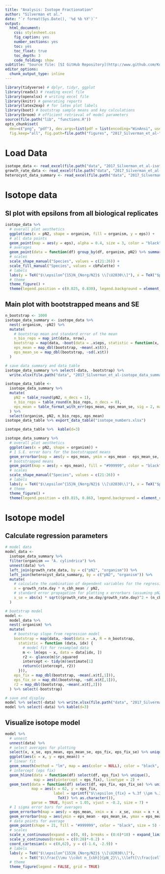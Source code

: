 ```yaml
---
title: "Analysis: Isotope Fractionation"
author: "Silverman et al."
date: "`r format(Sys.Date(), '%d %b %Y')`"
output:
  html_document: 
    css: stylesheet.css
    fig_caption: yes
    number_sections: yes
    toc: yes
    toc_float: true
    toc_depth: 3
    code_folding: show
subtitle: "Source file: [SI GitHub Repository](http://www.github.com/KopfLab/2017_Silverman_et_al/) / [heterocyst_analysis.Rmd](http://www.github.com/KopfLab/2017_Silverman_et_al/blob/master/isotope_analysis.Rmd)"
editor_options:
  chunk_output_type: inline
---
```



```r
library(tidyverse) # dplyr, tidyr, ggplot
library(readxl) # reading excel file
library(openxlsx) # writing excel file
library(knitr) # generating reports
library(latex2exp) # for latex plot labels
library(boot) # bootstrap sample means and key calculations
library(broom) # efficient retrieval of model parameters
source(file.path("lib", "functions.R"))
opts_chunk$set(
  dev=c("png", "pdf"), dev.args=list(pdf = list(encoding="WinAnsi", useDingbats=FALSE)),
  fig.keep="all", fig.path=file.path("figures", "2017_Silverman_et_al-"))
```

# Load Data

```r
isotope_data <- read_excel(file.path("data", "2017_Silverman_et_al-isotope_data.xlsx"))
growth_rate_data <- read_excel(file.path("data", "2017_Silverman_et_al-growth_rate_data.xlsx"))
heterocyst_data_summary <- read_excel(file.path("data", "2017_Silverman_et_al-heterocyst_data_summary.xlsx"))
```

# Isotope data

## SI plot with epsilons from all biological replicates

```r
isotope_data %>% 
  # overall plot aesthetics
  ggplot(aes(x = pN2, shape = organism, fill = organism, y = eps)) + 
  # all data points
  geom_point(map = aes(y = eps), alpha = 0.4, size = 3, color = "black") + 
  # averages
  geom_point(data = function(df) group_by(df, organism, pN2) %>% summarize(eps = mean(eps)), color = "black", size = 6) +
  # scales
  scale_shape_manual("Species", values = c(21:26)) +
  scale_fill_manual("Species", values = cbPalette) +
  # labels
  labs(y = TeX("$\\epsilon^{15}N_{Norg/N2}$ \\[\U2030\\]"), x = TeX("$pN_{2}$ \\[bar\\]")) + 
  # theme
  theme_figure() +
  theme(legend.position = c(0.825, 0.830), legend.background = element_rect(size = 0.8, color = "black"))
```

## Main plot with bootstrapped means and SE

```r
n_bootstrap <- 1000
isotope_data_summary <- isotope_data %>% 
  nest(-organism, -pN2) %>% 
  mutate(
    # bootstrap mean and standard error of the mean
    n_bio_reps = map_int(data, nrow),
    bootstrap = map(data, ~boot(data = .x$eps, statistic = function(x, idx) mean(x[idx]), R = n_bootstrap)),
    eps_mean = map_dbl(bootstrap, ~mean(.x$t)),
    eps_mean_se = map_dbl(bootstrap, ~sd(.x$t))
  )

# save data summary and data table
isotope_data_summary %>% select(-data, -bootstrap) %>%
  write.xlsx(file.path("data", "2017_Silverman_et_al-isotope_data_summary.xlsx"))

isotope_data_table <-
  isotope_data_summary %>% 
  mutate(
    pN2 = table_round(pN2, n_decs = 1),
    n_bio_reps = table_round(n_bio_reps, n_decs = 0),
    eps_mean = table_format_with_err(eps_mean, eps_mean_se, sig = 2, max = 2)
  ) %>% 
  select(organism, pN2, n_bio_reps, eps_mean)
isotope_data_table %>% export_data_table("isotope_numbers.xlsx")

isotope_data_table %>%  kable(d=3)
```


```r
isotope_data_summary %>% 
  # overall plot aesthetics
  ggplot(aes(x = pN2, shape = organism)) + 
  # 1 S.E. error bars for the bootstrapped means
  geom_errorbar(map = aes(y = eps_mean, ymin = eps_mean - eps_mean_se, ymax = eps_mean + eps_mean_se), width = 0.02, alpha = 0.5) +
  # bootstrapped means
  geom_point(map = aes(y = eps_mean), fill = "#999999", color = "black", size = 6) +
  # scales
  scale_shape_manual("Species", values = c(21:26)) +
  # labels
  labs(y = TeX("$\\epsilon^{15}N_{Norg/N2}$ \\[\U2030\\]"), x = TeX("$pN_{2}$ \\[bar\\]")) + 
  # theme
  theme_figure() +
  theme(legend.position = c(0.815, 0.86), legend.background = element_rect(size = 0.8, color = "black"))
```

# Isotope model

## Calculate regression parameters

```r
# model data
model_data <- 
  isotope_data_summary %>% 
  filter(organism == "A. cylindrica") %>% 
  unnest(data) %>% 
  left_join(growth_rate_data, by = c("pN2", "organism")) %>% 
  left_join(heterocyst_data_summary, by = c("pN2", "organism")) %>% 
  mutate(
    # calculate the combination of dependent variables for the regression
    x = growth_rate.day * n_cbh_mean / pN2,
    # standard error propagation for plotting x errorbars (assuming pN2 error to be minimal)
    x_se = abs(x) * sqrt((growth_rate_se.day/growth_rate.day)^2 + (n_cbh_mean_se/n_cbh_mean)^2)
  )

# bootstrap model
model <-
  model_data %>% 
  nest(-organism) %>% 
  mutate(
    # bootstrap slope from regression model
    bootstrap = map(data, ~boot(data = .x, R = n_bootstrap,
      statistic = function (data, idx) {
        # model fit for resampled data
        m <- lm(eps ~ x, data = data[idx, ])
        r2 <- glance(m)$r.squared
        intercept <- tidy(m)$estimate[1]
        return(c(intercept, r2))
      })),
    eps_fix = map_dbl(bootstrap, ~mean(.x$t[,1])),
    eps_fix_se = map_dbl(bootstrap, ~sd(.x$t[,1])),
    r2 = map_dbl(bootstrap, ~mean(.x$t[,2]))
  ) %>% select(-bootstrap)

# save and display
model %>% select(-data) %>% write.xlsx(file.path("data", "2017_Silverman_et_al-isotope_model.xlsx"))
model %>% select(-data) %>% kable(d=3)
```

## Visualize isotope model

```r
model %>% 
  # unnest 
  unnest(data) %>% 
  # select averages for plotting
  select(x, x_se, eps_mean, eps_mean_se, eps_fix, eps_fix_se) %>% unique() %>% 
  ggplot(aes(x = x, y = eps_mean)) +
  # linear fit
  geom_smooth(method = "lm", map = aes(color = NULL), color = "black", se = FALSE, fullrange = TRUE, alpha=0.3) +
  # intercept (eps fix)
  geom_hline(data = function(df) select(df, eps_fix) %>% unique(), 
             map = aes(yintercept = eps_fix), linetype = 2) +
  geom_text(data = function(df) select(df, eps_fix, eps_fix_se) %>% unique(), 
            map = aes(x = 62, y = eps_fix, 
                      label = sprintf("$\\epsilon_{fix} = %.3f \\pm %.3f\U2030$", eps_fix, eps_fix_se) %>% 
                        TeX() %>% as.character()),
            parse = TRUE, hjust = 1.05, vjust = -0.2, size = 7) +
  # 1 sigma error bars for averages
  geom_errorbarh(map = aes(y = eps_mean, xmin = x - x_se, xmax = x + x_se), height = 0.03, alpha = 0.8) +
  geom_errorbar(map = aes(ymin = eps_mean - eps_mean_se, ymax = eps_mean + eps_mean_se), width = 1, alpha = 0.8) +
  # data points for average
  geom_point(shape = 21, fill = "#999999", color = "black", size = 5) + 
  # scales
  scale_x_continuous(expand = c(0, 0), breaks = (0:6)*10) + expand_limits(x=0) + 
  scale_y_continuous(breaks = c(0:20)*-0.2) + 
  coord_cartesian(x = c(0,62), y = c(-1.6, -2.9)) +
  # labels
  labs(y = TeX("$\\epsilon^{15}N_{Norg/N2}$ \\[\U2030\\]"), 
       x = TeX("$\\frac{\\mu \\cdot n_{cbh}}{pN_2}\\,\\left[\\frac{cells}{day\\cdot bar}\\right]$")) + 
  # theme
  theme_figure(legend = FALSE, grid = TRUE)
```


